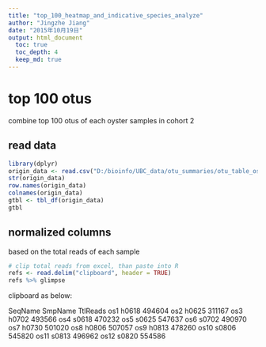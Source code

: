 ```yaml
---
title: "top_100_heatmap_and_indicative_species_analyze"
author: "Jingzhe Jiang"
date: "2015年10月19日"
output: html_document
  toc: true
  toc_depth: 4
  keep_md: true
---
```

# top 100 otus
combine top 100 otus of each oyster samples in cohort 2

## read data
```r
library(dplyr)
origin_data <- read.csv("D:/bioinfo/UBC_data/otu_summaries/otu_table_os_top960_NormAndRanked.csv", header = TRUE, row.names = 1) # single number giving the column of the table which contains the row names
str(origin_data)
row.names(origin_data)
colnames(origin_data)
gtbl <- tbl_df(origin_data)
gtbl
```
## normalized columns
based on the total reads of each sample
```r
# clip total reads from excel, than paste into R
refs <- read.delim("clipboard", header = TRUE)
refs %>% glimpse

```

clipboard as below:

SeqName	SmpName	TtlReads
os1	h0618	494604
os2	h0625	311167
os3	h0702	493566
os4	s0618	470232
os5	s0625	547637
os6	s0702	490970
os7	h0730	501020
os8	h0806	507057
os9	h0813	478260
os10	s0806	545820
os11	s0813	496962
os12	s0820	554586


